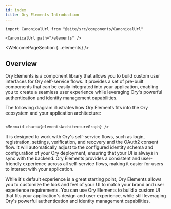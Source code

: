 ```yaml
---
id: index
title: Ory Elements Introduction
---
```


```mdx-code-block
import CanonicalUrl from "@site/src/components/CanonicalUrl"

<CanonicalUrl path="/elements" />
```


<WelcomePageSection {...elements} />

## Overview

Ory Elements is a component library that allows you to build custom user interfaces for Ory self-service flows. It provides a set
of pre-built components that can be easily integrated into your application, enabling you to create a seamless user experience
while leveraging Ory's powerful authentication and identity management capabilities.

The following diagram illustrates how Ory Elements fits into the Ory ecosystem and your application architecture:

```mdx-code-block

<Mermaid chart={elementsArchitectureGraph} />
```

It is designed to work with Ory's self-service flows, such as login, registration, settings, verification, and recovery and the
OAuth2 consent flow. It will automatically adjust to the configured identity schema and configuration of your Ory deployment,
ensuring that your UI is always in sync with the backend. Ory Elements provides a consistent and user-friendly experience across
all self-service flows, making it easier for users to interact with your application.

While it's default experience is a great starting point, Ory Elements allows you to customize the look and feel of your UI to
match your brand and user experience requirements. You can use Ory Elements to build a custom UI that fits your application's
design and user experience, while still leveraging Ory's powerful authentication and identity management capabilities.
